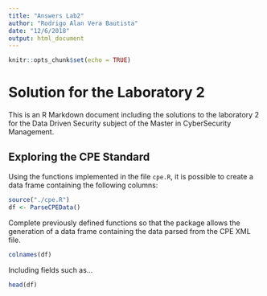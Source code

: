 ```yaml
---
title: "Answers Lab2"
author: "Rodrigo Alan Vera Bautista"
date: "12/6/2018"
output: html_document
---
```


```r
knitr::opts_chunk$set(echo = TRUE)
```

# Solution for the Laboratory 2

This is an R Markdown document including the solutions to the laboratory 2 for the Data Driven Security subject of the Master in CyberSecurity Management.

## Exploring the CPE Standard

Using the functions implemented in the file `cpe.R`, it is possible to create a data frame containing the following columns:

```r
source("./cpe.R")
df <- ParseCPEData()
```

Complete previously defined functions so that the package allows the generation of a data frame containing the data parsed from the CPE XML file.

```r
colnames(df)
```

Including fields such as...


```r
head(df)
```